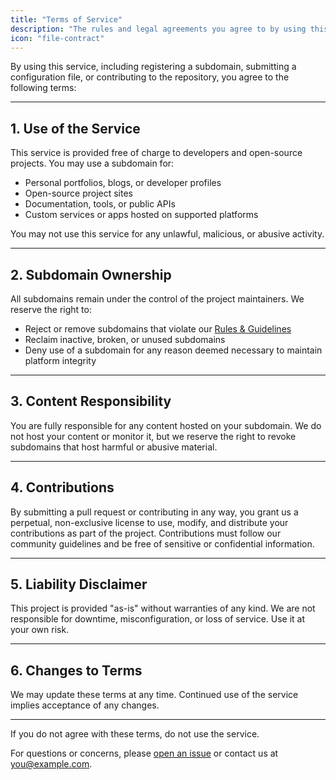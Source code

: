 ```yaml
---
title: "Terms of Service"
description: "The rules and legal agreements you agree to by using this project."
icon: "file-contract"
---
```


By using this service, including registering a subdomain, submitting a configuration file, or contributing to the repository, you agree to the following terms:

---

## 1. Use of the Service

This service is provided free of charge to developers and open-source projects. You may use a subdomain for:

- Personal portfolios, blogs, or developer profiles
- Open-source project sites
- Documentation, tools, or public APIs
- Custom services or apps hosted on supported platforms

You may not use this service for any unlawful, malicious, or abusive activity.

---

## 2. Subdomain Ownership

All subdomains remain under the control of the project maintainers. We reserve the right to:

- Reject or remove subdomains that violate our [Rules & Guidelines](/rules)
- Reclaim inactive, broken, or unused subdomains
- Deny use of a subdomain for any reason deemed necessary to maintain platform integrity

---

## 3. Content Responsibility

You are fully responsible for any content hosted on your subdomain. We do not host your content or monitor it, but we reserve the right to revoke subdomains that host harmful or abusive material.

---

## 4. Contributions

By submitting a pull request or contributing in any way, you grant us a perpetual, non-exclusive license to use, modify, and distribute your contributions as part of the project. Contributions must follow our community guidelines and be free of sensitive or confidential information.

---

## 5. Liability Disclaimer

This project is provided "as-is" without warranties of any kind. We are not responsible for downtime, misconfiguration, or loss of service. Use it at your own risk.

---

## 6. Changes to Terms

We may update these terms at any time. Continued use of the service implies acceptance of any changes.

---

If you do not agree with these terms, do not use the service.

For questions or concerns, please [open an issue](https://github.com/yourorg/register/issues) or contact us at [you@example.com](mailto:you@example.com).

